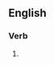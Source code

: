 ==English==

===Verb===
{{head|en|present participle}}

# {{present participle of|alcoholize|lang=en|nocat=1}}
